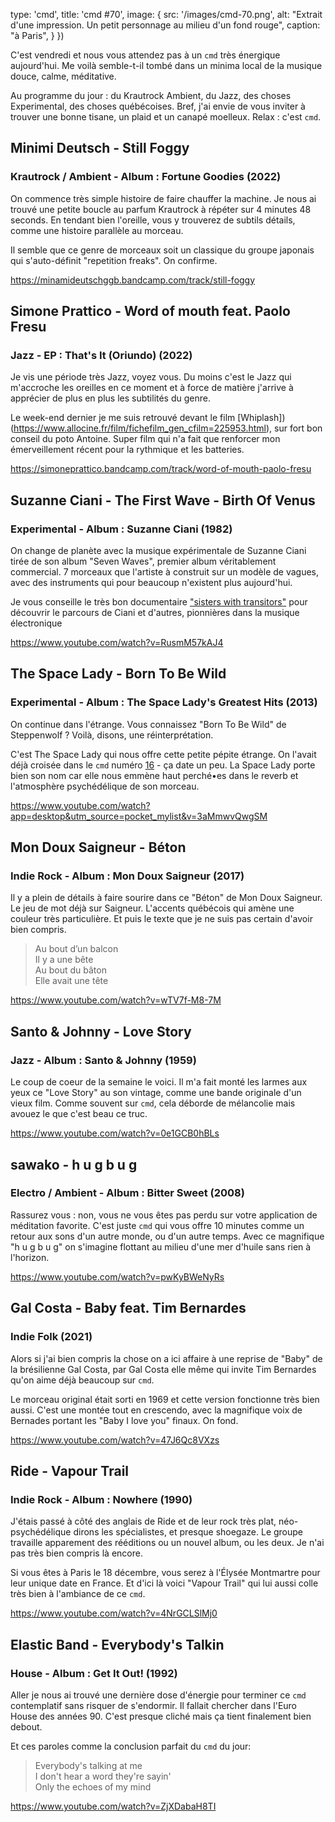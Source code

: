

  type: 'cmd',
  title: 'cmd #70',
  image: {
    src: '/images/cmd-70.png',
    alt: "Extrait d'une impression. Un petit personnage au milieu d'un fond rouge",
    caption: "à Paris",
  }
})

C'est vendredi et nous vous attendez pas à un `cmd` très énergique aujourd'hui.
Me voilà semble-t-il tombé dans un minima local de la musique douce, calme,
méditative.

Au programme du jour : du Krautrock Ambient, du Jazz, des choses Experimental,
des choses québécoises. Bref, j'ai envie de vous inviter à trouver une bonne
tisane, un plaid et un canapé moelleux. Relax : c'est `cmd`.



## Minimi Deutsch - Still Foggy

### Krautrock / Ambient - Album : Fortune Goodies (2022)

On commence très simple histoire de faire chauffer la machine. Je nous ai trouvé
une petite boucle au parfum Krautrock à répéter sur 4 minutes 48 seconds. En
tendant bien l'oreille, vous y trouverez de subtils détails, comme une histoire
parallèle au morceau.

Il semble que ce genre de morceaux soit un classique du groupe japonais qui
s'auto-définit "repetition freaks". On confirme.

https://minamideutschggb.bandcamp.com/track/still-foggy



## Simone Prattico - Word of mouth feat. Paolo Fresu

### Jazz - EP : That's It (Oriundo) (2022)

Je vis une période très Jazz, voyez vous. Du moins c'est le Jazz qui m'accroche
les oreilles en ce moment et à force de matière j'arrive à apprécier de plus en
plus les subtilités du genre.

Le week-end dernier je me suis retrouvé devant le film
[Whiplash])(https://www.allocine.fr/film/fichefilm_gen_cfilm=225953.html), sur
fort bon conseil du poto Antoine. Super film qui n'a fait que renforcer mon
émerveillement récent pour la rythmique et les batteries.

https://simoneprattico.bandcamp.com/track/word-of-mouth-paolo-fresu



## Suzanne Ciani - The First Wave - Birth Of Venus

### Experimental - Album : Suzanne Ciani (1982)

On change de planète avec la musique expérimentale de Suzanne Ciani tirée de son
album "Seven Waves", premier album véritablement commercial. 7 morceaux que
l'artiste à construit sur un modèle de vagues, avec des instruments qui pour
beaucoup n'existent plus aujourd'hui.

Je vous conseille le très bon documentaire ["sisters with
transitors"](https://sisterswithtransistors.com/) pour découvrir le parcours de
Ciani et d'autres, pionnières dans la musique électronique

https://www.youtube.com/watch?v=RusmM57kAJ4




## The Space Lady - Born To Be Wild

### Experimental - Album : The Space Lady's Greatest Hits (2013)

On continue dans l'étrange. Vous connaissez "Born To Be Wild" de Steppenwolf ?
Voilà, disons, une réinterprétation.

C'est The Space Lady qui nous offre cette petite pépite étrange. On l'avait déjà
croisée dans le `cmd` numéro [16](https://cmd.wuips.com/post/2021-10-08-cmd-16) - ça
date un peu. La Space Lady porte bien son nom car elle nous emmène haut perché•es
dans le reverb et l'atmosphère psychédélique de son morceau.

https://www.youtube.com/watch?app=desktop&utm_source=pocket_mylist&v=3aMmwvQwgSM



## Mon Doux Saigneur - Béton

### Indie Rock - Album : Mon Doux Saigneur (2017)

Il y a plein de détails à faire sourire dans ce "Béton" de Mon Doux Saigneur. Le
jeu de mot déjà sur Saigneur. L'accents québécois qui amène une couleur très
particulière. Et puis le texte que je ne suis pas certain d'avoir bien compris.


> Au bout d’un balcon <br/>
> Il y a une bête <br/>
> Au bout du bâton <br/>
> Elle avait une tête <br/>

https://www.youtube.com/watch?v=wTV7f-M8-7M



## Santo & Johnny - Love Story

### Jazz - Album : Santo & Johnny (1959)

Le coup de coeur de la semaine le voici. Il m'a fait monté les larmes aux yeux
ce "Love Story" au son vintage, comme une bande originale d'un vieux film. Comme
souvent sur `cmd`, cela déborde de mélancolie mais avouez le que c'est beau ce
truc.

https://www.youtube.com/watch?v=0e1GCB0hBLs



## sawako - h u g b u g

### Electro / Ambient - Album : Bitter Sweet (2008)

Rassurez vous : non, vous ne vous êtes pas perdu sur votre application de
méditation favorite. C'est juste `cmd` qui vous offre 10 minutes comme un retour
aux sons d'un autre monde, ou d'un autre temps. Avec ce magnifique "h u g b u g"
on s'imagine flottant au milieu d'une mer d'huile sans rien à l'horizon.

https://www.youtube.com/watch?v=pwKyBWeNyRs




## Gal Costa - Baby feat. Tim Bernardes

### Indie Folk (2021)

Alors si j'ai bien compris la chose on a ici affaire à une reprise de "Baby" de
la brésilienne Gal Costa, par Gal Costa elle même qui invite Tim Bernardes qu'on
aime déjà beaucoup sur `cmd`.

Le morceau original était sorti en 1969 et cette version fonctionne très bien
aussi. C'est une montée tout en crescendo, avec la magnifique voix de Bernades
portant les "Baby I love you" finaux. On fond.

https://www.youtube.com/watch?v=47J6Qc8VXzs



## Ride - Vapour Trail

### Indie Rock - Album : Nowhere (1990)

J'étais passé à côté des anglais de Ride et de leur rock très plat,
néo-psychédélique dirons les spécialistes, et presque shoegaze. Le groupe
travaille apparement des rééditions ou un nouvel album, ou les deux. Je n'ai pas
très bien compris là encore.

Si vous êtes à Paris le 18 décembre, vous serez à l'Élysée Montmartre pour leur
unique date en France. Et d'ici là voici "Vapour Trail" qui lui aussi colle très
bien à l'ambiance de ce `cmd`.

https://www.youtube.com/watch?v=4NrGCLSlMj0



## Elastic Band - Everybody's Talkin

### House - Album : Get It Out! (1992)

Aller je nous ai trouvé une dernière dose d'énergie pour terminer ce `cmd`
contemplatif sans risquer de s'endormir. Il fallait chercher dans l'Euro House
des années 90. C'est presque cliché mais ça tient finalement bien debout.

Et ces paroles comme la conclusion parfait du `cmd` du jour:

> Everybody's talking at me <br/>
> I don't hear a word they're sayin' <br/>
> Only the echoes of my mind <br/>

https://www.youtube.com/watch?v=ZjXDabaH8TI

